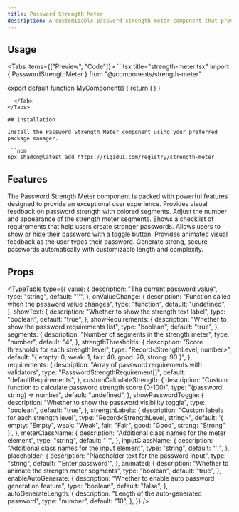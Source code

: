 ```yaml
---
title: Password Strength Meter
description: A customizable password strength meter component that provides real-time visual feedback on password security.
---
```



## Usage

<Tabs items={["Preview", "Code"]}>
  <Tab value="Preview">
    <StrengthMeterPreview />
  </Tab>
  <Tab value="Code">
    ```tsx title="strength-meter.tsx"
import { PasswordStrengthMeter } from "@/components/strength-meter"

export default function MyComponent() {
  return (
    <PasswordStrengthMeter
      placeholder="Type your password"
      className="max-w-md"
    />
  )
}
```
  </Tab>
</Tabs>

## Installation

Install the Password Strength Meter component using your preferred package manager.

```npm
npx shadcn@latest add https://rigidui.com/registry/strength-meter
```

## Features

The Password Strength Meter component is packed with powerful features designed to provide an exceptional user experience.
<Cards>
  <Card title="Visual Strength Indicator">
    Provides visual feedback on password strength with colored segments.
  </Card>
  <Card title="Customizable Segments">
    Adjust the number and appearance of the strength meter segments.
  </Card>
  <Card title="Password Requirements">
    Shows a checklist of requirements that help users create stronger passwords.
  </Card>
  <Card title="Password Visibility Toggle">
    Allows users to show or hide their password with a toggle button.
  </Card>
  <Card title="Animated Feedback">
    Provides animated visual feedback as the user types their password.
  </Card>
  <Card title="Auto Password Generation">
    Generate strong, secure passwords automatically with customizable length and
    complexity.
  </Card>
</Cards>

## Props

<TypeTable
  type={{
    value: {
      description: "The current password value",
      type: "string",
      default: "''",
    },
    onValueChange: {
      description: "Function called when the password value changes",
      type: "function",
      default: "undefined",
    },
    showText: {
      description: "Whether to show the strength text label",
      type: "boolean",
      default: "true",
    },
    showRequirements: {
      description: "Whether to show the password requirements list",
      type: "boolean",
      default: "true",
    },
    segments: {
      description: "Number of segments in the strength meter",
      type: "number",
      default: "4",
    },
    strengthThresholds: {
      description: "Score thresholds for each strength level",
      type: "Record<StrengthLevel, number>",
      default: "{ empty: 0, weak: 1, fair: 40, good: 70, strong: 90 }",
    },
    requirements: {
      description: "Array of password requirements with validators",
      type: "PasswordStrengthRequirement[]",
      default: "defaultRequirements",
    },
    customCalculateStrength: {
      description:
        "Custom function to calculate password strength score (0-100)",
      type: "(password: string) => number",
      default: "undefined",
    },
    showPasswordToggle: {
      description: "Whether to show the password visibility toggle",
      type: "boolean",
      default: "true",
    },
    strengthLabels: {
      description: "Custom labels for each strength level",
      type: "Record<StrengthLevel, string>",
      default:
        '{ empty: "Empty", weak: "Weak", fair: "Fair", good: "Good", strong: "Strong" }',
    },
    meterClassName: {
      description: "Additional class names for the meter element",
      type: "string",
      default: "''",
    },
    inputClassName: {
      description: "Additional class names for the input element",
      type: "string",
      default: "''",
    },
    placeholder: {
      description: "Placeholder text for the password input",
      type: "string",
      default: "'Enter password'",
    },
    animated: {
      description: "Whether to animate the strength meter segments",
      type: "boolean",
      default: "true",
    },
    enableAutoGenerate: {
      description: "Whether to enable auto password generation feature",
      type: "boolean",
      default: "false",
    },
    autoGenerateLength: {
      description: "Length of the auto-generated password",
      type: "number",
      default: "10",
    },
  }}
/>
